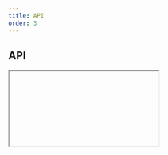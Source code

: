 ```yaml
---
title: API
order: 3
---
```



## API

<Iframe url="/apis/eu/Breadcrumb.html" />

## Setup

There are 2 ways to initialise the component.

### Automatic

Add `data-ecl-auto-init` attribute to component's markup

```html
<nav
  class="ecl-breadcrumb"
  aria-label="You are here:"
  data-ecl-breadcrumb
  data-ecl-auto-init="Breadcrumb"
>
  ...
</nav>
```

Use the `ECL` library's `autoInit()` (`ECL.autoInit()`) when your page is ready or other custom event you want to hook onto.

### Manual

Get target element, create an instance and invoke `init()`.

Given you have 1 element with an attribute `data-ecl-breadcrumb` on the page:

```js
var elt = document.querySelector('[data-ecl-breadcrumb]');
var breadcrumb = new ECL.Breadcrumb(elt);
breadcrumb.init();
```
